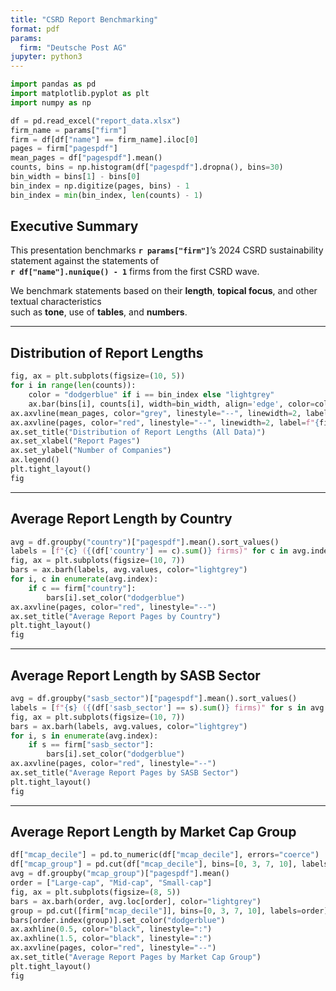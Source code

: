 ```yaml
---
title: "CSRD Report Benchmarking"
format: pdf
params:
  firm: "Deutsche Post AG"
jupyter: python3
---
```


```python
import pandas as pd
import matplotlib.pyplot as plt
import numpy as np

df = pd.read_excel("report_data.xlsx")
firm_name = params["firm"]
firm = df[df["name"] == firm_name].iloc[0]
pages = firm["pagespdf"]
mean_pages = df["pagespdf"].mean()
counts, bins = np.histogram(df["pagespdf"].dropna(), bins=30)
bin_width = bins[1] - bins[0]
bin_index = np.digitize(pages, bins) - 1
bin_index = min(bin_index, len(counts) - 1)
```

## Executive Summary

This presentation benchmarks **`r params["firm"]`**'s 2024 CSRD sustainability statement against the statements of  
**`r df["name"].nunique() - 1`** firms from the first CSRD wave.

We benchmark statements based on their **length**, **topical focus**, and other textual characteristics  
such as **tone**, use of **tables**, and **numbers**.

---

## Distribution of Report Lengths

```python
fig, ax = plt.subplots(figsize=(10, 5))
for i in range(len(counts)):
    color = "dodgerblue" if i == bin_index else "lightgrey"
    ax.bar(bins[i], counts[i], width=bin_width, align='edge', color=color, edgecolor="black")
ax.axvline(mean_pages, color="grey", linestyle="--", linewidth=2, label=f"Average: {mean_pages:.1f} pages")
ax.axvline(pages, color="red", linestyle="--", linewidth=2, label=f"{firm_name}: {pages} pages")
ax.set_title("Distribution of Report Lengths (All Data)")
ax.set_xlabel("Report Pages")
ax.set_ylabel("Number of Companies")
ax.legend()
plt.tight_layout()
fig
```

---

## Average Report Length by Country

```python
avg = df.groupby("country")["pagespdf"].mean().sort_values()
labels = [f"{c} ({(df['country'] == c).sum()} firms)" for c in avg.index]
fig, ax = plt.subplots(figsize=(10, 7))
bars = ax.barh(labels, avg.values, color="lightgrey")
for i, c in enumerate(avg.index):
    if c == firm["country"]:
        bars[i].set_color("dodgerblue")
ax.axvline(pages, color="red", linestyle="--")
ax.set_title("Average Report Pages by Country")
plt.tight_layout()
fig
```

---

## Average Report Length by SASB Sector

```python
avg = df.groupby("sasb_sector")["pagespdf"].mean().sort_values()
labels = [f"{s} ({(df['sasb_sector'] == s).sum()} firms)" for s in avg.index]
fig, ax = plt.subplots(figsize=(10, 7))
bars = ax.barh(labels, avg.values, color="lightgrey")
for i, s in enumerate(avg.index):
    if s == firm["sasb_sector"]:
        bars[i].set_color("dodgerblue")
ax.axvline(pages, color="red", linestyle="--")
ax.set_title("Average Report Pages by SASB Sector")
plt.tight_layout()
fig
```

---

## Average Report Length by Market Cap Group

```python
df["mcap_decile"] = pd.to_numeric(df["mcap_decile"], errors="coerce")
df["mcap_group"] = pd.cut(df["mcap_decile"], bins=[0, 3, 7, 10], labels=["Small-cap", "Mid-cap", "Large-cap"])
avg = df.groupby("mcap_group")["pagespdf"].mean()
order = ["Large-cap", "Mid-cap", "Small-cap"]
fig, ax = plt.subplots(figsize=(8, 5))
bars = ax.barh(order, avg.loc[order], color="lightgrey")
group = pd.cut([firm["mcap_decile"]], bins=[0, 3, 7, 10], labels=order)[0]
bars[order.index(group)].set_color("dodgerblue")
ax.axhline(0.5, color="black", linestyle=":")
ax.axhline(1.5, color="black", linestyle=":")
ax.axvline(pages, color="red", linestyle="--")
ax.set_title("Average Report Pages by Market Cap Group")
plt.tight_layout()
fig
```

